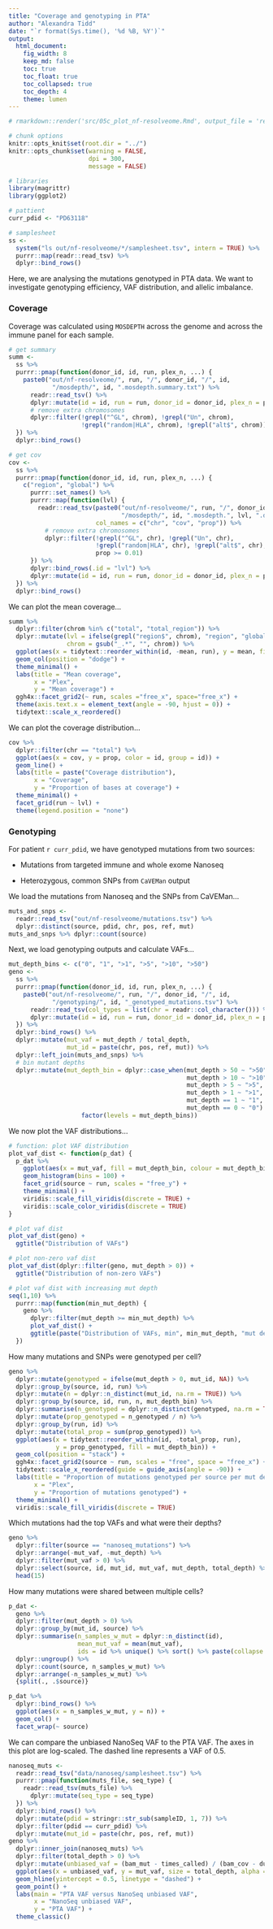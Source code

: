 ```yaml
---
title: "Coverage and genotyping in PTA"
author: "Alexandra Tidd"
date: "`r format(Sys.time(), '%d %B, %Y')`"
output:
  html_document:
    fig_width: 8
    keep_md: false
    toc: true
    toc_float: true
    toc_collapsed: true
    toc_depth: 4
    theme: lumen
---
```


```r
# rmarkdown::render('src/05c_plot_nf-resolveome.Rmd', output_file = 'report_run_49686_vs_49882.html', output_dir = 'reports/')

# chunk options
knitr::opts_knit$set(root.dir = "../")
knitr::opts_chunk$set(warning = FALSE,
                      dpi = 300,
                      message = FALSE)

# libraries
library(magrittr)
library(ggplot2)

# pattient
curr_pdid <- "PD63118"

# samplesheet
ss <-
  system("ls out/nf-resolveome/*/samplesheet.tsv", intern = TRUE) %>%
  purrr::map(readr::read_tsv) %>%
  dplyr::bind_rows()
```

Here, we are analysing the mutations genotyped in PTA data. We want to 
investigate genotyping efficiency, VAF distribution, and allelic imbalance.

### Coverage

Coverage was calculated using `MOSDEPTH` across the genome and across the immune 
panel for each sample.

```r
# get summary
summ <-
  ss %>%
  purrr::pmap(function(donor_id, id, run, plex_n, ...) {
    paste0("out/nf-resolveome/", run, "/", donor_id, "/", id,
            "/mosdepth/", id, ".mosdepth.summary.txt") %>%
      readr::read_tsv() %>%
      dplyr::mutate(id = id, run = run, donor_id = donor_id, plex_n = plex_n) %>%
      # remove extra chromosomes
      dplyr::filter(!grepl("^GL", chrom), !grepl("Un", chrom),
                    !grepl("random|HLA", chrom), !grepl("alt$", chrom))
  }) %>%
  dplyr::bind_rows() 

# get cov
cov <-
  ss %>%
  purrr::pmap(function(donor_id, id, run, plex_n, ...) {
    c("region", "global") %>%
      purrr::set_names() %>%
      purrr::map(function(lvl) {
        readr::read_tsv(paste0("out/nf-resolveome/", run, "/", donor_id, "/", id,
                               "/mosdepth/", id, ".mosdepth.", lvl, ".dist.txt"),
                        col_names = c("chr", "cov", "prop")) %>%
          # remove extra chromosomes
          dplyr::filter(!grepl("^GL", chr), !grepl("Un", chr),
                        !grepl("random|HLA", chr), !grepl("alt$", chr),
                        prop >= 0.01)
      }) %>%
      dplyr::bind_rows(.id = "lvl") %>%
      dplyr::mutate(id = id, run = run, donor_id = donor_id, plex_n = plex_n)
  }) %>%
  dplyr::bind_rows()
```

We can plot the mean coverage...

```r
summ %>%
  dplyr::filter(chrom %in% c("total", "total_region")) %>%
  dplyr::mutate(lvl = ifelse(grepl("region$", chrom), "region", "global"),
                chrom = gsub("_.*", "", chrom)) %>%
  ggplot(aes(x = tidytext::reorder_within(id, -mean, run), y = mean, fill = lvl)) +
  geom_col(position = "dodge") +
  theme_minimal() +
  labs(title = "Mean coverage",
       x = "Plex",
       y = "Mean coverage") +
  ggh4x::facet_grid2(~ run, scales ="free_x", space="free_x") +
  theme(axis.text.x = element_text(angle = -90, hjust = 0)) +
  tidytext::scale_x_reordered()
```

We can plot the coverage distribution...

```r
cov %>%
  dplyr::filter(chr == "total") %>%
  ggplot(aes(x = cov, y = prop, color = id, group = id)) +
  geom_line() +
  labs(title = paste("Coverage distribution"),
       x = "Coverage",
       y = "Proportion of bases at coverage") +
  theme_minimal() +
  facet_grid(run ~ lvl) +
  theme(legend.position = "none")
```

### Genotyping

For patient `r curr_pdid`, we have genotyped mutations from two sources:

- Mutations from targeted immune and whole exome Nanoseq

- Heterozygous, common SNPs from `CaVEMan` output

We load the mutations from Nanoseq and the SNPs from CaVEMan...

```r
muts_and_snps <-
  readr::read_tsv("out/nf-resolveome/mutations.tsv") %>%
  dplyr::distinct(source, pdid, chr, pos, ref, mut)
muts_and_snps %>% dplyr::count(source)
```

Next, we load genotyping outputs and calculate VAFs...

```r
mut_depth_bins <- c("0", "1", ">1", ">5", ">10", ">50")
geno <-
  ss %>%
  purrr::pmap(function(donor_id, id, run, plex_n, ...) {
    paste0("out/nf-resolveome/", run, "/", donor_id, "/", id,
            "/genotyping/", id, "_genotyped_mutations.tsv") %>%
      readr::read_tsv(col_types = list(chr = readr::col_character())) %>%
      dplyr::mutate(id = id, run = run, donor_id = donor_id, plex_n = plex_n)
  }) %>%
  dplyr::bind_rows() %>%
  dplyr::mutate(mut_vaf = mut_depth / total_depth,
                mut_id = paste(chr, pos, ref, mut)) %>%
  dplyr::left_join(muts_and_snps) %>%
  # bin mutant depths
  dplyr::mutate(mut_depth_bin = dplyr::case_when(mut_depth > 50 ~ ">50",
                                                 mut_depth > 10 ~ ">10",
                                                 mut_depth > 5 ~ ">5",
                                                 mut_depth > 1 ~ ">1",
                                                 mut_depth == 1 ~ "1",
                                                 mut_depth == 0 ~ "0") %>%
                    factor(levels = mut_depth_bins))
```

We now plot the VAF distributions...

```r
# function: plot VAF distribution
plot_vaf_dist <- function(p_dat) {
  p_dat %>%
    ggplot(aes(x = mut_vaf, fill = mut_depth_bin, colour = mut_depth_bin)) +
    geom_histogram(bins = 100) +
    facet_grid(source ~ run, scales = "free_y") +
    theme_minimal() +
    viridis::scale_fill_viridis(discrete = TRUE) +
    viridis::scale_color_viridis(discrete = TRUE)
}

# plot vaf dist
plot_vaf_dist(geno) +
  ggtitle("Distribution of VAFs")

# plot non-zero vaf dist
plot_vaf_dist(dplyr::filter(geno, mut_depth > 0)) +
  ggtitle("Distribution of non-zero VAFs")

# plot vaf dist with increasing mut depth
seq(1,10) %>%
  purrr::map(function(min_mut_depth) {
    geno %>%
      dplyr::filter(mut_depth >= min_mut_depth) %>%
      plot_vaf_dist() +
      ggtitle(paste("Distribution of VAFs, min", min_mut_depth, "mut depth"))
  })
```

How many mutations and SNPs were genotyped per cell?

```r
geno %>%
  dplyr::mutate(genotyped = ifelse(mut_depth > 0, mut_id, NA)) %>%
  dplyr::group_by(source, id, run) %>%
  dplyr::mutate(n = dplyr::n_distinct(mut_id, na.rm = TRUE)) %>%
  dplyr::group_by(source, id, run, n, mut_depth_bin) %>%
  dplyr::summarise(n_genotyped = dplyr::n_distinct(genotyped, na.rm = TRUE)) %>%
  dplyr::mutate(prop_genotyped = n_genotyped / n) %>%
  dplyr::group_by(run, id) %>%
  dplyr::mutate(total_prop = sum(prop_genotyped)) %>%
  ggplot(aes(x = tidytext::reorder_within(id, -total_prop, run),
             y = prop_genotyped, fill = mut_depth_bin)) +
  geom_col(position = "stack") +
  ggh4x::facet_grid2(source ~ run, scales = "free", space = "free_x") +
  tidytext::scale_x_reordered(guide = guide_axis(angle = -90)) +
  labs(title = "Proportion of mutations genotyped per source per mut depth",
       x = "Plex",
       y = "Proportion of mutations genotyped") +
  theme_minimal() +
  viridis::scale_fill_viridis(discrete = TRUE)
```

Which mutations had the top VAFs and what were their depths?

```r
geno %>%
  dplyr::filter(source == "nanoseq_mutations") %>%
  dplyr::arrange(-mut_vaf, -mut_depth) %>%
  dplyr::filter(mut_vaf > 0) %>%
  dplyr::select(source, id, mut_id, mut_vaf, mut_depth, total_depth) %>%
  head(15)
```

How many mutations were shared between multiple cells?

```r
p_dat <-
  geno %>%
  dplyr::filter(mut_depth > 0) %>%
  dplyr::group_by(mut_id, source) %>%
  dplyr::summarise(n_samples_w_mut = dplyr::n_distinct(id),
                   mean_mut_vaf = mean(mut_vaf),
                   ids = id %>% unique() %>% sort() %>% paste(collapse = ",")) %>%
  dplyr::ungroup() %>%
  dplyr::count(source, n_samples_w_mut) %>%
  dplyr::arrange(-n_samples_w_mut) %>%
  {split(., .$source)}

p_dat %>%
  dplyr::bind_rows() %>%
  ggplot(aes(x = n_samples_w_mut, y = n)) +
  geom_col() +
  facet_wrap(~ source)
```

We can compare the unbiased NanoSeq VAF to the PTA VAF. The axes in this plot 
are log-scaled. The dashed line represents a VAF of 0.5.

```r
nanoseq_muts <-
  readr::read_tsv("data/nanoseq/samplesheet.tsv") %>%
  purrr::pmap(function(muts_file, seq_type) {
    readr::read_tsv(muts_file) %>%
      dplyr::mutate(seq_type = seq_type)
  }) %>%
  dplyr::bind_rows() %>%
  dplyr::mutate(pdid = stringr::str_sub(sampleID, 1, 7)) %>%
  dplyr::filter(pdid == curr_pdid) %>%
  dplyr::mutate(mut_id = paste(chr, pos, ref, mut))
geno %>%
  dplyr::inner_join(nanoseq_muts) %>%
  dplyr::filter(total_depth > 0) %>%
  dplyr::mutate(unbiased_vaf = (bam_mut - times_called) / (bam_cov - duplex_cov)) %>%
  ggplot(aes(x = unbiased_vaf, y = mut_vaf, size = total_depth, alpha = total_depth)) +
  geom_hline(yintercept = 0.5, linetype = "dashed") +
  geom_point() +
  labs(main = "PTA VAF versus NanoSeq unbiased VAF",
       x = "NanoSeq unbiased VAF",
       y = "PTA VAF") +
  theme_classic()
```

